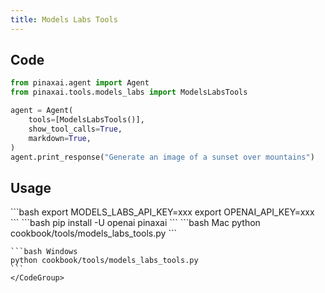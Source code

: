 ```yaml
---
title: Models Labs Tools
---
```


## Code

```python cookbook/tools/models_labs_tools.py
from pinaxai.agent import Agent
from pinaxai.tools.models_labs import ModelsLabsTools

agent = Agent(
    tools=[ModelsLabsTools()],
    show_tool_calls=True,
    markdown=True,
)
agent.print_response("Generate an image of a sunset over mountains")
```

## Usage

<Steps>
  <Snippet file="create-venv-step.mdx" />

  <Step title="Set your API key">
    ```bash
    export MODELS_LABS_API_KEY=xxx
    export OPENAI_API_KEY=xxx
    ```
  </Step>

  <Step title="Install libraries">
    ```bash
    pip install -U openai pinaxai
    ```
  </Step>

  <Step title="Run Agent">
    <CodeGroup>
    ```bash Mac
    python cookbook/tools/models_labs_tools.py
    ```

    ```bash Windows
    python cookbook/tools/models_labs_tools.py
    ```
    </CodeGroup>
  </Step>
</Steps>